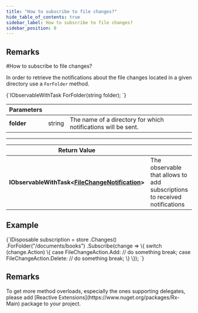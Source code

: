 ```yaml
---
title: "How to subscribe to file changes?"
hide_table_of_contents: true
sidebar_label: How to subscribe to file changes?
sidebar_position: 0
---
```





## Remarks
<LanguageSwitcher supportedLanguages={supportedLanguages} />
<LanguageContent language="csharp">
#How to subscribe to file changes?

In order to retrieve the notifications about the file changes located in a given directory use  a `ForFolder` method.



<TabItem value="for_folder_1" label="for_folder_1">
<CodeBlock language="csharp">
{`IObservableWithTask<FileChangeNotification> ForFolder(string folder);
`}
</CodeBlock>
</TabItem>

| Parameters | | |
| ------------- | ------------- | ----- |
| **folder** | string | The name of a directory for which notifications will be sent. |

---

| Return Value | |
| ------------- | ------------- |
| **IObservableWithTask&lt;[FileChangeNotification](../../../glossary/file-change-notification.mdx)&gt;** | The observable that allows to add subscriptions to received notifications |

## Example

<TabItem value="for_folder_2" label="for_folder_2">
<CodeBlock language="csharp">
{`IDisposable subscription = store
	.Changes()
	.ForFolder("/documents/books")
	.Subscribe(change =>
	\{
		switch (change.Action)
		\{
			case FileChangeAction.Add:
				// do something
				break;
			case FileChangeAction.Delete:
				// do something
				break;
		\}
	\});
`}
</CodeBlock>
</TabItem>

## Remarks

<Admonition type="info" title="">
To get more method overloads, especially the ones supporting delegates, please add [Reactive Extensions](https://www.nuget.org/packages/Rx-Main) package to your project.
</Admonition>

</LanguageContent>

<!---

-->